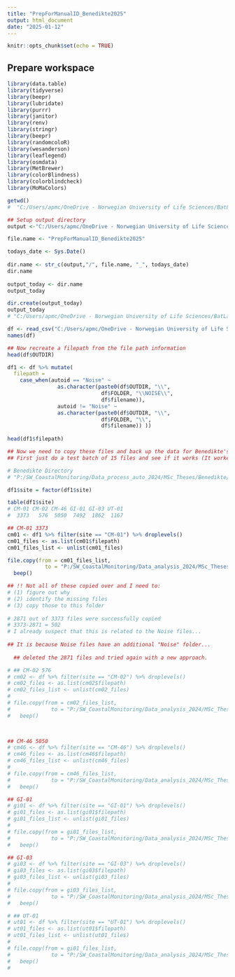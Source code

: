 ```yaml
---
title: "PrepForManualID_Benedikte2025"
output: html_document
date: "2025-01-12"
---
```


```r
knitr::opts_chunk$set(echo = TRUE)
```



## Prepare workspace
```r
library(data.table)
library(tidyverse)
library(beepr)
library(lubridate)
library(purrr)
library(janitor)
library(renv)
library(stringr)
library(beepr)
library(randomcoloR)
library(wesanderson)
library(leaflegend)
library(osmdata)
library(MetBrewer)
library(colorBlindness)
library(colorblindcheck)
library(MoMaColors)

getwd()
#  "C:/Users/apmc/OneDrive - Norwegian University of Life Sciences/BatLab Norway/GitHubLink/NocturBats"

## Setup output directory 
output <-"C:/Users/apmc/OneDrive - Norwegian University of Life Sciences/BatLab Norway/Projects/Noctur/Analyses/Outputs/Reed" # where you want to save your data

file.name <- "PrepForManualID_Benedikte2025"

todays_date <- Sys.Date()
 
dir.name <- str_c(output,"/", file.name, "_", todays_date)
dir.name
 
output_today <- dir.name
output_today

dir.create(output_today)
output_today
# "C:/Users/apmc/OneDrive - Norwegian University of Life Sciences/BatLab Norway/Projects/Noctur/Analyses/Outputs/Reed/PrepForManualID_Benedikte2025_2025-01-12"

```


```r

df <- read_csv("C:/Users/apmc/OneDrive - Norwegian University of Life Sciences/BatLab Norway/Projects/Noctur/Analyses/Outputs/Reed/OverviewProcessedBatData_Benedikte2025_2025-01-09/CompleteDatasetBenedikte_wNoiseSubset_SimpleColumnsOnly.csv", col_types= cols("...1" = col_skip())) 
names(df) 

## Now recreate a filepath from the file path information 
head(df$OUTDIR)

df1 <- df %>% mutate(
  filepath = 
    case_when(autoid == "Noise" ~ 
                as.character(paste0(df$OUTDIR, "\\", 
                              df$FOLDER, "\\NOISE\\", 
                              df$filename)),
                autoid != "Noise" ~ 
                as.character(paste0(df$OUTDIR, "\\", 
                              df$FOLDER, "\\", 
                              df$filename)) )) 
                     
head(df1$filepath)

## Now we need to copy these files and back up the data for Benedikte's analysis 
## First just do a test batch of 15 files and see if it works (It worked - It tested it then deleted the files)

# Benedikte Directory 
# "P:/SW_CoastalMonitoring/Data_process_auto_2024/MSc_Theses/Benedikte/WAV"

df1$site = factor(df1$site) 

table(df1$site)
# CM-01 CM-02 CM-46 GI-01 GI-03 UT-01 
#  3373   576  5050  7492  1862  1167 

## CM-01 3373
cm01 <- df1 %>% filter(site == "CM-01") %>% droplevels()
cm01_files <- as.list(cm01$filepath) 
cm01_files_list <- unlist(cm01_files)

file.copy(from = cm01_files_list,
            to = "P:/SW_CoastalMonitoring/Data_analysis_2024/MSc_Theses/Benedikte/WAV/CM-01")
  beep()

## !! Not all of these copied over and I need to:
# (1) figure out why
# (2) identify the missing files
# (3) copy those to this folder
  
# 2871 out of 3373 files were successfully copied
# 3373-2871 = 502
# I already suspect that this is related to the Noise files... 
  
## It is because Noise files have an additional "Noise" folder... 
  
  ## deleted the 2871 files and tried again with a new approach. 

# ## CM-02 576
# cm02 <- df %>% filter(site == "CM-02") %>% droplevels()
# cm02_files <- as.list(cm02$filepath) 
# cm02_files_list <- unlist(cm02_files)
# 
# file.copy(from = cm02_files_list,
#             to = "P:/SW_CoastalMonitoring/Data_analysis_2024/MSc_Theses/Benedikte/WAV/CM-02")
#   beep()


  
## CM-46 5050
# cm46 <- df %>% filter(site == "CM-46") %>% droplevels()
# cm46_files <- as.list(cm46$filepath) 
# cm46_files_list <- unlist(cm46_files)
# 
# file.copy(from = cm46_files_list,
#             to = "P:/SW_CoastalMonitoring/Data_analysis_2024/MSc_Theses/Benedikte/WAV/CM-46")
#   beep()

## GI-01
# gi01 <- df %>% filter(site == "GI-01") %>% droplevels()
# gi01_files <- as.list(gi01$filepath) 
# gi01_files_list <- unlist(gi01_files)
# 
# file.copy(from = gi01_files_list,
#             to = "P:/SW_CoastalMonitoring/Data_analysis_2024/MSc_Theses/Benedikte/WAV/GI-01")
#   beep()

## GI-03
# gi03 <- df %>% filter(site == "GI-03") %>% droplevels()
# gi03_files <- as.list(gi03$filepath) 
# gi03_files_list <- unlist(gi03_files)
# 
# file.copy(from = gi03_files_list,
#             to = "P:/SW_CoastalMonitoring/Data_analysis_2024/MSc_Theses/Benedikte/WAV/GI-03")
#   beep()

# ## UT-01
# ut01 <- df %>% filter(site == "UT-01") %>% droplevels()
# ut01_files <- as.list(ut01$filepath) 
# ut01_files_list <- unlist(ut01_files)
# 
# file.copy(from = gi01_files_list,
#             to = "P:/SW_CoastalMonitoring/Data_analysis_2024/MSc_Theses/Benedikte/WAV/UT-01")
#   beep()
#   
```
